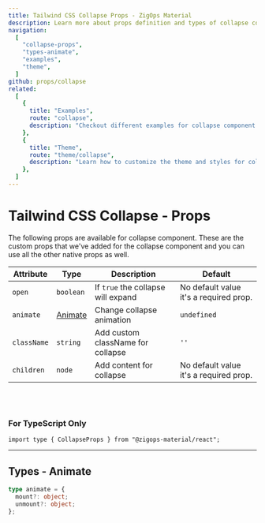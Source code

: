 ```yaml
---
title: Tailwind CSS Collapse Props - ZigOps Material
description: Learn more about props definition and types of collapse component.
navigation:
  [
    "collapse-props",
    "types-animate",
    "examples",
    "theme",
  ]
github: props/collapse
related:
  [
    {
      title: "Examples",
      route: "collapse",
      description: "Checkout different examples for collapse component.",
    },
    {
      title: "Theme",
      route: "theme/collapse",
      description: "Learn how to customize the theme and styles for collapse component.",
    },
  ]
---
```


# Tailwind CSS Collapse - Props

<span id="collapse-props" className="scroll-mt-48" />
The following props are available for collapse component. These are the custom props
that we've added for the collapse component and you can use all the other
native props as well.

| Attribute   | Type                      | Description                                     | Default                                |
| ----------- | ------------------------- | ----------------------------------------------- | -------------------------------------- |
| `open`      | <Code>boolean</Code>      | If <Code>true</Code> the collapse will expand | No default value it's a required prop.                     |
| `animate`   | [Animate](#types-animate) | Change collapse animation                     | <Code>undefined</Code>                 |
| `className` | <Code>string</Code>       | Add custom className for collapse             | `''`                                   |
| `children`  | <Code>node</Code>         | Add content for collapse                      | No default value it's a required prop. |

<br />
<br />

### For TypeScript Only

```tsx
import type { CollapseProps } from "@zigops-material/react";
```

---

## Types - Animate

<span id="types-animate" className="scroll-mt-48" />

```ts
type animate = {
  mount?: object;
  unmount?: object;
};
```

<span id="examples" className="scroll-mt-48" />
<span id="theme" className="scroll-mt-48" />
